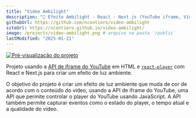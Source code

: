 ```yaml
---
title: "Video Ambilight"
description: "🌈 Efeito Ambilight - React - Next.js (YouTube iframe, Vídeo)."
githubUrl: https://github.com/ncontiero/video-ambilight
siteUrl: https://ncontiero.github.io/video-ambilight/
image: /projects/video-ambilight.png # arquivo na pasta `/public`
lastModified: "2025-01-21"
---
```


[![Pré-visualização do projeto](/projects/video-ambilight.png)](https://ncontiero.github.io/video-ambilight/)

Projeto usando a [API de iframe do YouTube](https://developers.google.com/youtube/iframe_api_reference) em HTML e [`react-player`](https://github.com/CookPete/react-player) com React e Next.js para criar um efeito de luz ambiente.

O objetivo do projeto é criar um efeito de luz ambiente que muda de cor de acordo com o conteúdo do vídeo, usando a API de iframe do YouTube, uma API que permite controlar o player do YouTube usando JavaScript. A API também permite capturar eventos como o estado do player, o tempo atual e a qualidade do vídeo.
